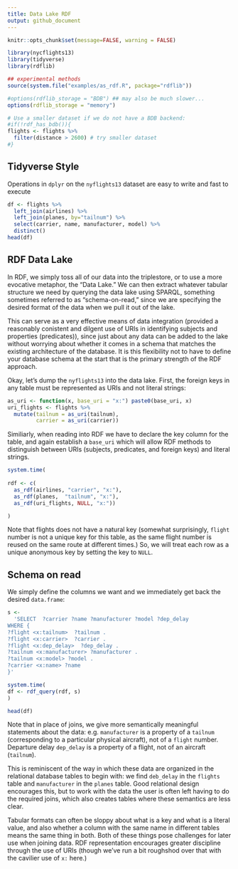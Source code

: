 ```yaml
---
title: Data Lake RDF
output: github_document
---
```


```r
knitr::opts_chunk$set(message=FALSE, warning = FALSE)
```

```r
library(nycflights13)
library(tidyverse)
library(rdflib)

## experimental methods
source(system.file("examples/as_rdf.R", package="rdflib"))
```

```r
#options(rdflib_storage = "BDB") ## may also be much slower...
options(rdflib_storage = "memory") 
```



```r
# Use a smaller dataset if we do not have a BDB backend: 
#if(!rdf_has_bdb()){
flights <- flights %>% 
  filter(distance > 2600) # try smaller dataset
#}
```



## Tidyverse Style

Operations in `dplyr` on the `nyflights13` dataset are easy to write and fast to execute

```r
df <- flights %>% 
  left_join(airlines) %>%
  left_join(planes, by="tailnum") %>% 
  select(carrier, name, manufacturer, model) %>% 
  distinct()
head(df)
```

## RDF Data Lake

In RDF, we simply toss all of our data into the triplestore, or to use a more evocative metaphor, the "Data Lake."  We can then extract whatever tabular structure we need
by querying the data lake using SPARQL, something sometimes referred to as "schema-on-read,"
since we are specifying the desired format of the data when we pull it out of the lake.

This can serve as a very effective means of data integration (provided a reasonably conistent and dilgent use of URIs in identifying subjects and properties (predicates)), since just about any data can be added to the lake without worrying about whether it comes in a schema that matches the existing architecture of the database.  It is this flexibility not to have to define your database schema at the start that is the primary strength of the RDF approach.  

Okay, let's dump the `nyflights13` into the data lake. First, the foreign keys in any table must be represented as URIs and not literal strings: 

```r
as_uri <- function(x, base_uri = "x:") paste0(base_uri, x)
uri_flights <- flights %>% 
  mutate(tailnum = as_uri(tailnum),
         carrier = as_uri(carrier))
```


Similiarly, when reading into RDF we have to declare the key column for the table,
and again establish a `base_uri` which will allow RDF methods to distinguish between URIs (subjects, predicates, and foreign keys) and literal strings.  

```r
system.time(
  
rdf <- c(
  as_rdf(airlines, "carrier", "x:"),
  as_rdf(planes,  "tailnum", "x:"),
  as_rdf(uri_flights, NULL, "x:"))

)
```

Note that flights does not have a natural key (somewhat surprisingly, `flight` number is not a unique key for this table, as the same flight number is reused on the same route at different times.)  So, we will treat each row as a unique anonymous key by setting the key to `NULL`.

## Schema on read

We simply define the columns we want and we immediately get back the desired `data.frame`:


```r
s <- 
  'SELECT  ?carrier ?name ?manufacturer ?model ?dep_delay
WHERE {
?flight <x:tailnum>  ?tailnum .
?flight <x:carrier>  ?carrier .
?flight <x:dep_delay>  ?dep_delay .
?tailnum <x:manufacturer> ?manufacturer .
?tailnum <x:model> ?model .
?carrier <x:name> ?name
}'

system.time(
df <- rdf_query(rdf, s)
)

head(df)
```

Note that in place of joins, we give more semantically meaningful statements about the data:
e.g. `manufacturer` is a property of a `tailnum` (corresponding to a particular physical aircraft), not of a `flight` number.  Departure delay `dep_delay` is a property of a flight, not of an aircraft (`tailnum`).  

This is reminiscent of  the way in which these data are organized in the relational database tables to begin with: we find `deb_delay` in the `flights` table and `manufacturer` in the `planes` table. Good relational design encourages this, but to work with the data the user is often left having to do the required joins, which also creates tables where these semantics are less clear.  

Tabular formats can often be sloppy about what is a key and what is a literal value, and also whether a column with the same name in different tables means the same thing in both.  Both of these things pose challenges for later use when joining data.  RDF representation encourages greater discipline through the use of URIs (though we've run a bit roughshod over that with the cavilier use of `x:` here.)
